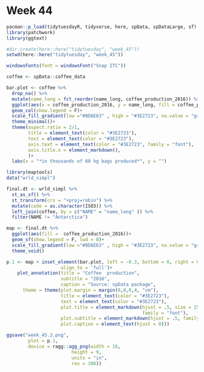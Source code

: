 # Week 44
```{r}
pacman::p_load(tidytuesdayR, tidyverse, here, spData, spDataLarge, sf)
library(patchwork)
library(ggtext)
```

```{r}
#dir.create(here::here("tidytuesday", "week_45"))
setwd(here::here("tidytuesday", "week_45"))
```

```{r}
windowsFonts(font = windowsFont("Snap ITC"))
```

```{r}
coffee <- spData::coffee_data
```

```{r}
bar.plot <- coffee %>%
  drop_na() %>% 
  mutate(name_long = fct_reorder(name_long, coffee_production_2016)) %>% 
  ggplot(aes(x = coffee_production_2016, y = name_long, fill = coffee_production_2016))+
  geom_col(show.legend = F)+
  scale_fill_gradient(low ="#8D6E63" , high = "#3E2723", na.value = "gray90")+
  theme_minimal()+
  theme(aspect.ratio = 2/1,
        title = element_text(color = "#3E2723"),
        text = element_text(color = "#3E2723"),
        axis.text = element_text(color = "#3E2723", family = "font"),
        axis.title.x = element_markdown(),
        )+
  labs(x = "*in thousands of 60 kg bags produced*", y = "")
```


```{r}
library(maptools)
data("wrld_simpl")

final.dt <- wrld_simpl %>%
  st_as_sf() %>%
  st_transform(crs = "+proj=robin") %>% 
  mutate(code = as.character(ISO3)) %>%
  left_join(coffee, by = c("NAME" = "name_long" )) %>% 
  filter(NAME != "Antarctica")
```

```{r}
map <- final.dt %>% 
  ggplot(aes(fill =  coffee_production_2016))+
  geom_sf(show.legend = F, lwd = 0)+
  scale_fill_gradient(low ="#8D6E63" , high = "#3E2723", na.value = "gray90")+
  theme_void()
```

```{r}
p.1 <- map + inset_element(bar.plot, left = -0.3, bottom = 0, right = 0.4, top = .95, 
                    align_to = 'full')+
    plot_annotation(title = "Coffee  production",
                    subtitle = "2016",
                    caption = "Source: spData package",
      theme = theme(plot.margin = margin(0,0,0,4, "cm"),
                    title = element_text(color = "#3E2723"),
                    text = element_text(color = "#3E2723"),
                    plot.title = element_markdown(hjust = .5, size = 25, 
                                                  family = "font"),
                    plot.subtitle = element_markdown(hjust = .5, family = "font"),
                    plot.caption = element_text(hjust = 0)))


```

```{r}
ggsave("week_45.2.png",
		plot = p.1,
		device = ragg::agg_png(width = 16, 
						height = 9, 
						units = "in",
						res = 300))
```

